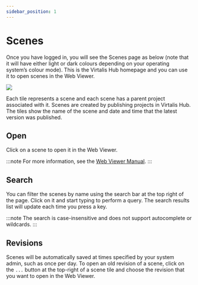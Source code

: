 ```yaml
---
sidebar_position: 1
---
```


# Scenes

Once you have logged in, you will see the Scenes page as below (note that it will have either light or dark colours depending on your operating system’s colour mode). This is the Virtalis Hub homepage and you can use it to open scenes in the Web Viewer.

![](/img/virtalis-hub-and-web-viewer/scenes.png)

Each tile represents a scene and each scene has a parent project associated with it. Scenes are created by publishing projects in  Virtalis Hub. The tiles show the name of the scene and date and time that the latest version was published.

## Open

Click on a scene to open it in the Web Viewer. 

:::note
For more information, see the [Web Viewer Manual](../../web-viewer/getting-started.mdx).
:::

## Search

You can filter the scenes by name using the search bar at the top right of the page. Click on it and start typing to perform a query. The search results list will update each time you press a key.

:::note
The search is case-insensitive and does not support autocomplete or wildcards.
:::

## Revisions

Scenes will be automatically saved at times specified by your system admin, such as once per day. To open an old revision of a scene, click on the `...` button at the top-right of a scene tile and choose the revision that you want to open in the Web Viewer.
